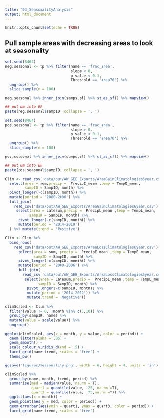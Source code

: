 ```yaml
---
title: "03_SeasonalityAnalysis"
output: html_document
---
```


```r
knitr::opts_chunk$set(echo = TRUE)
```

## Pull sample areas with decreasing areas to look at seasonality

```r
set.seed(8464)
neg.seasonal <- tp %>% filter(name == 'frac_area', 
                              slope < 0, 
                              p.value < 0.1,
                              Threshold == 'area70') %>%
  ungroup() %>%
  slice_sample(n = 100)

neg.seasonal %>% inner_join(samps.sf) %>% st_as_sf() %>% mapview()

## put um into EE
paste(neg.seasonal$sampID, collapse = ', ')

set.seed(8464)
pos.seasonal <- tp %>% filter(name == 'frac_area', 
                              slope > 0, 
                              p.value < 0.1,
                              Threshold == 'area70') %>%
  ungroup() %>%
  slice_sample(n = 100)

pos.seasonal %>% inner_join(samps.sf) %>% st_as_sf() %>% mapview()

## put um into EE
paste(pos.seasonal$sampID, collapse = ', ')

```

```r
Clim <- read_csv('data/out/AW_GEE_Exports/AreaGainClimatologies6year.csv') %>%
  select(area = sum,precip =  PrecipE_mean ,temp = TempE_mean, 
         sampID = SampID, month) %>%
  pivot_longer(-c(sampID, month)) %>%
  mutate(period = '2000-2006') %>%
  full_join(
    read_csv('data/out/AW_GEE_Exports/AreaGainClimatologies6year.csv') %>%
     select(area = Latesum,precip =  PrecipL_mean ,temp = TempL_mean, 
           sampID = SampID, month) %>%
      pivot_longer(-c(sampID, month)) %>%
      mutate(period = '2014-2019')
  ) %>% mutate(trend = 'Positive')
  
Clim <- Clim %>%
  bind_rows(
    read_csv('data/out/AW_GEE_Exports/AreaLossClimatologies6year.csv') %>%
      select(area = sum, precip =  PrecipE_mean ,temp = TempE_mean, 
             sampID = SampID, month) %>%
      pivot_longer(-c(sampID, month)) %>%
      mutate(period = '2000-2006') %>%
      full_join(
        read_csv('data/out/AW_GEE_Exports/AreaLossClimatologies6year.csv') %>%
         select(area = Latesum,precip =  PrecipL_mean ,temp = TempL_mean, 
               sampID = SampID, month) %>%
          pivot_longer(-c(sampID, month)) %>%
          mutate(period = '2014-2019')) %>% 
          mutate(trend = 'Negative'))
  
climScaled <- Clim %>%
  filter(value != 0, !month %in% c(5,10)) %>%
  group_by(sampID, name) %>%
  mutate(value = scale(value)) %>%
  ungroup()

ggplot(climScaled, aes(x = month, y = value, color = period)) +
  geom_jitter(alpha = .05) +
  geom_smooth() +
  scale_colour_viridis_d(end = .5) +
  facet_grid(name~trend, scales = 'free') +
  theme_bw()

ggsave('figures/Seasonality.png', width = 6, height = 4, units = 'in')

climScaled %>%
  group_by(name, month, trend, period) %>%
  summarise(med = median(value, na.rm = T),
            quart1 = quantile(value, .25, na.rm =T),
            quart3 = quantile(value, .75,na.rm =T)) %>%
  ggplot(aes(x = month)) +
  geom_point(aes(y = med, color = period)) +
  geom_errorbar(aes(ymin = quart1, ymax = quart3, color = period)) +
  facet_grid(name~trend, scales = 'free')

```
